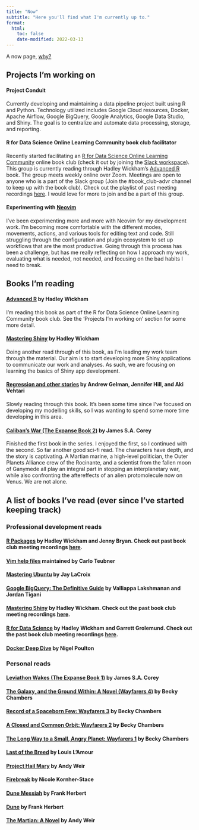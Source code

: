 ```yaml
---
title: "Now"
subtitle: "Here you'll find what I'm currently up to."
format:
  html:
    toc: false
    date-modified: 2022-03-13
---
```


A now page, [why?](https://nownownow.com/about) 

## Projects I'm working on

#### Project Conduit 

Currently developing and maintaining a data pipeline project built using R and Python. Technology utilized includes Google Cloud resources, Docker, Apache Airflow, Google BigQuery, Google Analytics, Google Data Studio, and Shiny. The goal is to centralize and automate data processing, storage, and reporting.  

#### R for Data Science Online Learning Community book club facilitator

Recently started facilitating an [R for Data Science Online Learning Community](https://www.rfordatasci.com/) online book club (check it out by joining the [Slack workspace](http://r4ds.io/join)). This group is currently reading through Hadley Wickham's [Advanced R](https://adv-r.hadley.nz/) book. The group meets weekly online over Zoom. Meetings are open to anyone who is a part of the Slack group (Join the #book_club-advr channel to keep up with the book club). Check out the playlist of past meeting recordings [here](https://www.youtube.com/watch?v=vfTg6upHvO4&list=PL3x6DOfs2NGi4I1DhjPufFNbqCry_xQLq). I would love for more to join and be a part of this group. 

#### Experimenting with [Neovim](https://neovim.io/)

I've been experimenting more and more with Neovim for my development work. I'm becoming more comfortable with the different modes, movements, actions, and various tools for editing text and code. Still struggling through the configuration and plugin ecosystem to set up workflows that are the most productive. Going through this process has been a challenge, but has me really reflecting on how I approach my work, evaluating what is needed, not needed, and focusing on the bad habits I need to break.  

## Books I'm reading

#### [Advanced R](https://adv-r.hadley.nz/) by Hadley Wickham

I'm reading this book as part of the R for Data Science Online Learning Community book club. See the 'Projects I'm working on' section for some more detail.

#### [Mastering Shiny](https://mastering-shiny.org/index.html) by Hadley Wickham

Doing another read through of this book, as I'm leading my work team through the material. Our aim is to start developing more Shiny applications to communicate our work and analyses. As such, we are focusing on learning the basics of Shiny app development. 

#### [Regression and other stories](https://avehtari.github.io/ROS-Examples/) by Andrew Gelman, Jennifer Hill, and Aki Vehtari

Slowly reading through this book. It's been some time since I've focused on developing my modelling skills, so I was wanting to spend some more time developing in this area.  

#### [Caliban's War (The Expanse Book 2)](https://www.amazon.com/Calibans-War-Expanse-Book-2-ebook/dp/B005SCRR1A) by James S.A. Corey

Finished the first book in the series. I enjoyed the first, so I continued with the second. So far another good sci-fi read. The characters have depth, and the story is captivating. A Martian marine, a high-level politician, the Outer Planets Alliance crew of the Rocinante, and a scientist from the fallen moon of Ganymede all play an integral part in stopping an interplanetary war, while also confronting the aftereffects of an alien protomolecule now on Venus. We are not alone.

## A list of books I've read (ever since I've started keeping track)

### Professional development reads

#### [R Packages](https://r-pkgs.org/) by Hadley Wickham and Jenny Bryan. Check out past book club meeting recordings [here](https://www.youtube.com/watch?v=QOmdmGMxl_Q&list=PL3x6DOfs2NGi8NcKmNxw_Hk4-leUsivZv&index=1).

#### [Vim help files](https://vimhelp.org/) maintained by Carlo Teubner

#### [Mastering Ubuntu](https://www.amazon.com/Mastering-Ubuntu-Server-configuring-troubleshooting/dp/1800564643) by Jay LaCroix

#### [Google BigQuery: The Definitive Guide](https://www.amazon.com/Google-BigQuery-Definitive-Warehousing-Analytics/dp/1492044466/) by Valliappa Lakshmanan and Jordan Tigani

#### [Mastering Shiny](https://mastering-shiny.org/) by Hadley Wickham. Check out the past book club meeting recordings [here](https://www.youtube.com/watch?v=beOYuHG9Xng&list=PL3x6DOfs2NGjhwrYvdmrKRNcvXX7X6ldt).

#### [R for Data Science](https://r4ds.had.co.nz/) by Hadley Wickham and Garrett Grolemund. Check out the past book club meeting recordings [here](https://www.youtube.com/watch?v=_IQrDw3Fp4M&list=PL3x6DOfs2NGjtn1_4BSX99R5wrLjK7XvY).

#### [Docker Deep Dive](https://www.amazon.com/Docker-Deep-Dive-Nigel-Poulton-ebook/dp/B01LXWQUFF) by Nigel Poulton

### Personal reads

#### [Leviathon Wakes (The Expanse Book 1)](https://www.amazon.com/Leviathan-Wakes-Expanse-Book-1-ebook/dp/B0047Y171G) by James S.A. Corey

#### [The Galaxy, and the Ground Within: A Novel (Wayfarers 4)](https://www.amazon.com/Galaxy-Ground-Within-Novel-Wayfarers-ebook/dp/B088RDCLQ4) by Becky Chambers

#### [Record of a Spaceborn Few: Wayfarers 3](https://www.amazon.com/Record-Spaceborn-Few-Wayfarers-Book-ebook/dp/B072BFJCB9/) by Becky Chambers

#### [A Closed and Common Orbit: Wayfarers 2](https://www.amazon.com/dp/B01ARXVTFE/ref=dp-kindle-redirect?_encoding=UTF8&btkr=1) by Becky Chambers

#### [The Long Way to a Small, Angry Planet: Wayfarers 1](https://www.amazon.com/Long-Small-Angry-Planet-Wayfarers/dp/0062444131) by Becky Chambers

#### [Last of the Breed](https://www.amazon.com/Last-Breed-Novel-Louis-LAmour/dp/0553280422) by Louis L'Amour

#### [Project Hail Mary](https://www.amazon.com/Project-Hail-Mary-Andy-Weir-ebook/dp/B08FHBV4ZX/) by Andy Weir

#### [Firebreak](https://apps.npr.org/best-books/#year=2021&book=93) by Nicole Kornher-Stace

#### [Dune Messiah](https://www.amazon.com/gp/product/B0011UGNDG) by Frank Herbert

#### [Dune](https://www.amazon.com/gp/product/B00B7NPRY8) by Frank Herbert

#### [The Martian: A Novel](https://www.amazon.com/Martian-Novel-Andy-Weir-ebook/dp/B00EMXBDMA) by Andy Weir

